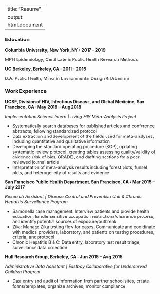 
---
title: "Resume"
output:
  html_document
---


### Education

**Columbia University, New York, NY : 2017 - 2019**

MPH Epidemiology, Certificate in Public Health Research Methods


**UC Berkeley, Berkeley, CA : 2011 - 2015**

B.A. Public Health, Minor in Environmental Design & Urbanism


### Work Experience

**UCSF, Division of HIV, Infectious Disease, and Global Medicine, San Francisco, CA : May 2018 – Aug 2018**

*Implementation Science Intern | Living HIV Meta-Analysis Project*

- Systematically search databases for published articles and conference abstracts, following standardized protocol
- Data extraction and development of the fields used for meta-analyses, including quantitative and qualitative information
- Developing the standard operating procedure (SOP), updating systematic review protocol, creating tables assessing quality/validity of evidence (risk of bias, GRADE), and drafting sections for a peer-reviewed journal article
- Interpretation of meta-analysis results including forest plots, funnel plots, and heterogeneity of results and evidence

**San Francisco Public Health Department, San Francisco, CA : Mar 2015 – July 2017**

*Research Assistant | Disease Control and Prevention Unit & Chronic Hepatitis Surveillance Program*

- Salmonella case management: Interview patients and provide health education, handle sensitive occupation restrictions/clearance process, and identify potential sources of exposure/outbreak
- Zika: Manage Zika testing flow for cases, Communicate and coordinate with medical providers, laboratory, and patients on testing procedures, criteria, and protocol
- Chronic Hepatitis B & C: Data entry, laboratory test result triage, surveillance data collection

**Hull Research Group, Berkeley, CA : Jun 2015 – Aug 2015**

*Administrative Data Assistant | Eastbay Collaborative for Underserved Children Program*

- Data entry and audit of information from partner school sites, create forms/templates, organize archives, monitor compliance
